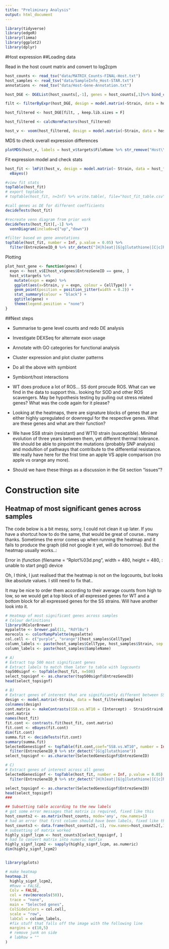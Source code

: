 ```yaml
---
title: "Preliminary Analysis"
output: html_document
---
```


```r
library(tidyverse)
library(edgeR)
library(limma)
library(ggplot2)
library(dplyr)
```

#Host expression
##Loading data

Read in the host count matrix and convert to log2cpm
``` r
host_counts <- read_tsv("data/MATRIX_Counts-FINAL-Host.txt")
host_samples <- read_tsv("data/SampleInfo_Host-STAR.txt")
annotations <- read_tsv("data/Host-Gene-Annotation.txt")

host_DGE <- DGEList(host_counts[,-1], genes = host_counts[,1]%>% bind_cols(annotations), samples = host_samples )

filt <- filterByExpr(host_DGE, design = model.matrix(~Strain, data = host_DGE$samples), min.count = 40)

host_filtered <- host_DGE[filt, , keep.lib.sizes = F]

host_filtered <- calcNormFactors(host_filtered)

host_v <- voom(host_filtered, design = model.matrix(~Strain, data = host_filtered$samples), plot = T)
```

MDS to check overall expression differences
```r
plotMDS(host_v, labels = host_v$targets$FileName %>% str_remove("Host\\."), col = factor( host_v$targets$FileName %>% str_replace("Host\\.(.*?)\\..*", "\\1")) %>% as.integer())
```

Fit expression model and check stats
```r
host_fit <- lmFit(host_v, design = model.matrix(~ Strain, data = host_filtered$samples)) %>% 
  eBayes()

#view fit stats
topTable(host_fit)
# export toptable 
# topTable(host_fit, n=Inf) %>% write.table(, file="host_fit_table.csv", sep="\t")

#call genes as DE for different coefficients
decideTests(host_fit)

#recreate venn diagram from prior work
decideTests(host_fit)[,-1] %>% 
  vennDiagram(include=c("up","down"))

#filter based on gene annotations
topTable(host_fit, number = Inf, p.value = 0.05) %>% 
  filter(EntrezGeneID_0 %>% str_detect("[H|h]eat|[G|g]lutathione|[C|c]haperone|[D|d]ismutase"))
```

Plotting 
```r
plot_host_gene <- function(gene) {
  expn <- host_v$E[host_v$genes$EntrezGeneID == gene, ]
  host_v$targets %>% 
    mutate(expn = expn) %>% 
    ggplot(aes(x=Strain, y = expn, colour = CellType)) + 
    geom_point(position = position_jitter(width = 0.2)) +
    stat_summary(colour = "black") +
    ggtitle(gene) +
    theme(legend.position = "none")
}
```

##Next steps

* Summarise to gene level counts and redo DE analysis
* Investigate DEXSeq for alternate exon usage
* Annotate with GO categories for functional analysis
* Cluster expression and plot cluster patterns

* Do all the above with symbiont
* Symbiont/host interactions
* WT does produce a lot of ROS... SS dont procude ROS. What can we find in the data to support this.. looking for SOD and other ROS scavengers. May be hypothesis testing by pulling out stress related genes? What was the code again for it please?
* Looking at the heatmaps, there are signature blocks of genes that are either highly upregulated or downregul for the respective genes. What are these genes and what are their function?
* We have SS8 strain (resistant) and WT10 strain (susceptible). Minimal evolution of three years between them, yet different thermal tolerance. We should be able to pinpoint the mutations (probably SNP analysis) and modultion of pathways that contribute to the differential resistance. We really have here for the frist time an apple VS apple comparison (no apple vs orange any more).
* Should we have these things as a discussion in the Git section "issues"?




# Construction site
## Heatmap of most significant genes across samples
The code below is a bit messy, sorry, I could not clean it up later. If you have a shortcut how to do the same, that would be great of course.. many thanks.
Sometimes the error comes up when running the heatmap and it fails to produce the graph (did not google it yet, will do tomorrow). But the heatmap usually works..:

Error in (function (filename = "Rplot%03d.png", width = 480, height = 480, : unable to start png() device

Oh, I think, I just realised that the heatmap is not on the logcounts, but looks like absolute values. I still need to fix that..

It may be nice to order them according to their average counts from high to low, so we would get a top block of all expressed genes for WT and a bottom block for all expressed genes for the SS strains. Will have another look into it.
```r
# Heatmap of most significant genes across samples
# Colour definitions
library(RColorBrewer)
mypalette <- brewer.pal(11, "RdYlBu")
morecols <- colorRampPalette(mypalette)
col.cell <- c("purple", "orange")[host_samples$CellType]
column_labels <- paste(host_samples$CellType, host_samples$Strain, sep = ".")
column_labels <- paste(host_samples$SampleName)

# A)
# Extract top 500 most significant genes
# Extract labels to match them later to table with logcounts
top500signf <- topTable(host_fit, n=500)
select_topsignf <- as.character(top500signf$EntrezGeneID)
head(select_topsignf)

# B) 
# Extract genes of interest that are significantly different between SS8 and WT10, sort according to logvalues (NOT WORKING)
design <- model.matrix(~Strain, data = host_filtered$samples)
colnames(design) 
cont.matrix <- makeContrasts(SS8.vs.WT10 = (Intercept) - StrainStrain8, levels=design)
cont.matrix
names(host_fit)
fit.cont <- contrasts.fit(host_fit, cont.matrix)
fit.cont <- eBayes(fit.cont)
dim(fit.cont)
summa.fit <- decideTests(fit.cont)
summary(summa.fit)
SelectedGenesSignf <- topTable(fit.cont,coef="SS8.vs.WT10", number = Inf, p.value = 0.05, sort.by="logFC") %>% 
  filter(EntrezGeneID_0 %>% str_detect("[G|g]lutathione"))
select_topsignf <- as.character(SelectedGenesSignf$EntrezGeneID)

# C)
# Extract genes of interest across all genes
SelectedGenesSignf <- topTable(host_fit, number = Inf, p.value = 0.05) %>% 
  filter(EntrezGeneID_0 %>% str_detect("[H|h]eat|[G|g]lutathione|[C|c]haperone|[D|d]ismutase"))

select_topsignf <- as.character(SelectedGenesSignf$EntrezGeneID)
head(select_topsignf)
###

## Subsetting table according to the new labels
# got some error messages that matrix is required, fixed like this
host_counts2 <- as.matrix(host_counts, mode='any', row.names=1)
# had an error that first column should have been labels, fixed like this
host_counts3 <- data.frame(host_counts2[,-1], row.names=host_counts2[,1])
# subsetting of matrix worked
highly_signf_lcpm <- host_counts3[select_topsignf, ]
# had to convert matrix into numeric matrix
highly_signf_lcpm2 <- sapply(highly_signf_lcpm, as.numeric)
dim(highly_signf_lcpm2)


library(gplots)

# make heatmap
heatmap.2(
  highly_signf_lcpm2,
  #Rowv = FALSE,
  Colv = FALSE,
  col = rev(morecols(50)),
  trace = "none",
  main = "Selected genes",
  ColSideColors = col.cell,
  scale = "row",
  labCol = column_labels,
  #fix stuff that falls off the image with the following line
  margins = c(10,5)
  # remove junk on side
  # labRow = ""
)

```


